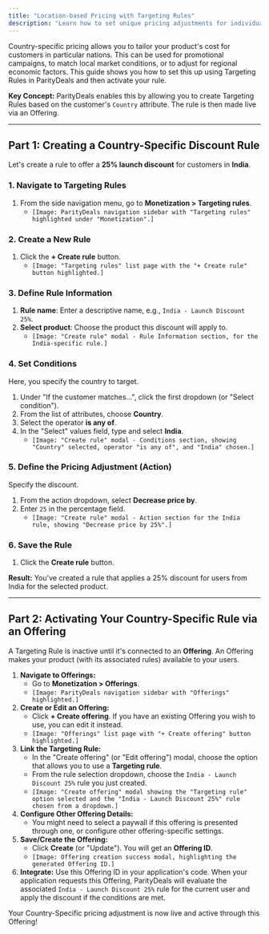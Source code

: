 ```yaml
---
title: "Location-based Pricing with Targeting Rules"
description: "Learn how to set unique pricing adjustments for individual countries using Targeting Rules in ParityDeals and activate the rule via an Offering."
---
```


Country-specific pricing allows you to tailor your product's cost for customers in particular nations. This can be used for promotional campaigns, to match local market conditions, or to adjust for regional economic factors. This guide shows you how to set this up using Targeting Rules in ParityDeals and then activate your rule.

**Key Concept:** ParityDeals enables this by allowing you to create Targeting Rules based on the customer's `Country` attribute. The rule is then made live via an Offering.

---

## Part 1: Creating a Country-Specific Discount Rule

Let's create a rule to offer a **25% launch discount** for customers in **India**.

### 1. Navigate to Targeting Rules
1.  From the side navigation menu, go to **Monetization > Targeting rules**.
    * `[Image: ParityDeals navigation sidebar with "Targeting rules" highlighted under "Monetization".]`

### 2. Create a New Rule
1.  Click the **+ Create rule** button.
    * `[Image: "Targeting rules" list page with the "+ Create rule" button highlighted.]`

### 3. Define Rule Information
1.  **Rule name**: Enter a descriptive name, e.g., `India - Launch Discount 25%`.
2.  **Select product**: Choose the product this discount will apply to.
    * `[Image: "Create rule" modal - Rule Information section, for the India-specific rule.]`

### 4. Set Conditions
Here, you specify the country to target.

1.  Under "If the customer matches...", click the first dropdown (or "Select condition").
2.  From the list of attributes, choose **Country**.
3.  Select the operator **is any of**.
4.  In the "Select" values field, type and select **India**.
    * `[Image: "Create rule" modal - Conditions section, showing "Country" selected, operator "is any of", and "India" chosen.]`

### 5. Define the Pricing Adjustment (Action)
Specify the discount.

1.  From the action dropdown, select **Decrease price by**.
2.  Enter `25` in the percentage field.
    * `[Image: "Create rule" modal - Action section for the India rule, showing "Decrease price by 25%".]`

### 6. Save the Rule
1.  Click the **Create rule** button.

**Result:** You've created a rule that applies a 25% discount for users from India for the selected product.

---

## Part 2: Activating Your Country-Specific Rule via an Offering

A Targeting Rule is inactive until it's connected to an **Offering**. An Offering makes your product (with its associated rules) available to your users.

1.  **Navigate to Offerings:**
    * Go to **Monetization > Offerings**.
    * `[Image: ParityDeals navigation sidebar with "Offerings" highlighted.]`
2.  **Create or Edit an Offering:**
    * Click **+ Create offering**. If you have an existing Offering you wish to use, you can edit it instead.
    * `[Image: "Offerings" list page with "+ Create offering" button highlighted.]`
3.  **Link the Targeting Rule:**
    * In the "Create offering" (or "Edit offering") modal, choose the option that allows you to use a **Targeting rule**.
    * From the rule selection dropdown, choose the `India - Launch Discount 25%` rule you just created.
    * `[Image: "Create offering" modal showing the "Targeting rule" option selected and the "India - Launch Discount 25%" rule chosen from a dropdown.]`
4.  **Configure Other Offering Details:**
    * You might need to select a paywall if this offering is presented through one, or configure other offering-specific settings.
5.  **Save/Create the Offering:**
    * Click **Create** (or "Update"). You will get an **Offering ID**.
    * `[Image: Offering creation success modal, highlighting the generated Offering ID.]`
6.  **Integrate:** Use this Offering ID in your application's code. When your application requests this Offering, ParityDeals will evaluate the associated `India - Launch Discount 25%` rule for the current user and apply the discount if the conditions are met.

Your Country-Specific pricing adjustment is now live and active through this Offering!